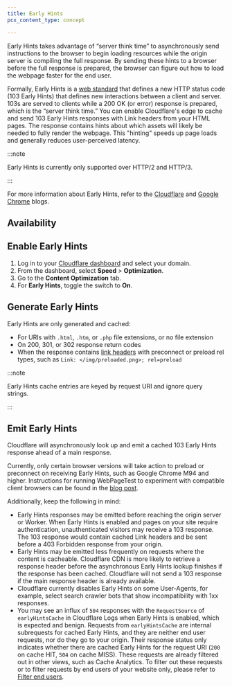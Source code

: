 ```yaml
---
title: Early Hints
pcx_content_type: concept

---
```



Early Hints takes advantage of “server think time” to asynchronously send instructions to the browser to begin loading resources while the origin server is compiling the full response. By sending these hints to a browser before the full response is prepared, the browser can figure out how to load the webpage faster for the end user.

Formally, Early Hints is a [web standard](https://httpwg.org/specs/rfc8297.html) that defines a new HTTP status code (103 Early Hints) that defines new interactions between a client and server. 103s are served to clients while a 200 OK (or error) response is prepared, which is the “server think time.” You can enable Cloudflare's edge to cache and send 103 Early Hints responses with Link headers from your HTML pages. The response contains hints about which assets will likely be needed to fully render the webpage. This "hinting" speeds up page loads and generally reduces user-perceived latency.

:::note


Early Hints is currently only supported over HTTP/2 and HTTP/3.


:::

For more information about Early Hints, refer to the [Cloudflare](https://blog.cloudflare.com/early-hints) and [Google Chrome](https://developer.chrome.com/en/blog/early-hints/) blogs.

## Availability

<FeatureTable id="speed.early_hints" />

## Enable Early Hints

1. Log in to your [Cloudflare dashboard](https://dash.cloudflare.com) and select your domain.
2. From the dashboard, select **Speed** > **Optimization**.
3. Go to the **Content Optimization** tab.
4. For **Early Hints**, toggle the switch to **On**.

## Generate Early Hints

Early Hints are only generated and cached:

* For URIs with `.html`, `.htm`, or `.php` file extensions, or no file extension
* On 200, 301, or 302 response return codes
* When the response contains [link headers](https://developer.mozilla.org/en-US/docs/Web/HTTP/Headers/Link) with preconnect or preload rel types, such as `Link: </img/preloaded.png>; rel=preload`

:::note


Early Hints cache entries are keyed by request URI and ignore query strings.


:::

## Emit Early Hints

Cloudflare will asynchronously look up and emit a cached 103 Early Hints response ahead of a main response.

Currently, only certain browser versions will take action to preload or preconnect on receiving Early Hints, such as Google Chrome M94 and higher. Instructions for running WebPageTest to experiment with compatible client browsers can be found in the [blog post](https://blog.cloudflare.com/early-hints/#testing-early-hints-with-web-page-test).

Additionally, keep the following in mind:

* Early Hints responses may be emitted before reaching the origin server or Worker. When Early Hints is enabled and pages on your site require authentication, unauthenticated visitors may receive a 103 response. The 103 response would contain cached Link headers and be sent before a 403 Forbidden response from your origin.
* Early Hints may be emitted less frequently on requests where the content is cacheable. Cloudflare CDN is more likely to retrieve a response header before the asynchronous Early Hints lookup finishes if the response has been cached. Cloudflare will not send a 103 response if the main response header is already available.
* Cloudflare currently disables Early Hints on some User-Agents, for example, select search crawler bots that show incompatibility with 1xx responses.
* You may see an influx of `504` responses with the `RequestSource` of `earlyHintsCache` in Cloudflare Logs when Early Hints is enabled, which is expected and benign. Requests from `earlyHintsCache` are internal subrequests for cached Early Hints, and they are neither end user requests, nor do they go to your origin. Their response status only indicates whether there are cached Early Hints for the request URI (`200` on cache HIT, `504` on cache MISS). These requests are already filtered out in other views, such as Cache Analytics. To filter out these requests or to filter requests by end users of your website only, please refer to [Filter end users](/analytics/graphql-api/features/filtering/#filter-end-users).
